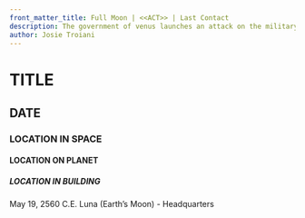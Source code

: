 ```yaml
---
front_matter_title: Full Moon | <<ACT>> | Last Contact
description: The government of venus launches an attack on the military of Terra Firma
author: Josie Troiani
---
```

# TITLE

## DATE

### LOCATION IN SPACE

#### LOCATION ON PLANET

##### LOCATION IN BUILDING

May 19, 2560 C.E.
Luna (Earth’s Moon) - Headquarters
